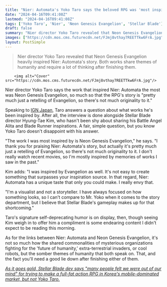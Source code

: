 ```yaml
---
title: "Nier: Automata's Yoko Taro says the beloved RPG was 'most inspired' by Neon Genesis Evangelion: 'It's pretty much just a retelling of Evangelion, so there's not much originality to it'"
date: "2024-04-16T09:41:08Z"
lastmod: "2024-04-16T09:41:08Z"
tags: ['Yoko Taro', 'Nier', 'Neon Genesis Evangelion', 'Stellar Blade']
draft: false
summary: "Nier director Yoko Taro revealed that Neon Genesis Evangelion heavily inspired Nier: Automata's story. Both works share themes of humanity and require a lot of thinking after finishing them."
images: ["https://cdn.mos.cms.futurecdn.net/FJmj8vthay7REETTkw6FrA.jpg"]
layout: PostSimple
---
```

> Nier director Yoko Taro revealed that Neon Genesis Evangelion heavily inspired Nier: Automata's story. Both works share themes of humanity and require a lot of thinking after finishing them.


        <img alt="Cover" src="https://cdn.mos.cms.futurecdn.net/FJmj8vthay7REETTkw6FrA.jpg"/>
        
Nier director Yoko Taro says the work that inspired Nier: Automata the most was Neon Genesis Evangelion, so much so that the RPG's story is "pretty much just a retelling of Evangelion, so there's not much originality to it."

Speaking to [IGN Japan](https://www.ign.com/articles/stellar-blade-x-nier-automata-taro-yoko-hyung-tae-kim?utm_source=twitter), Taro answers a question about what works he's been inspired by. After all, the interview is done alongside Stellar Blade director Hyung-Tae Kim, who hasn't been shy about sharing his Battle Angel Alita and Blade Runner inspirations. A fair, simple question, but you know Yoko Taro doesn't disappoint with his answer.

"The work I was most inspired by is Neon Genesis Evangelion," he says. "I thank you for praising Nier: Automata's story, but actually it's pretty much just a retelling of Evangelion, so there's not much originality to it. I don't really watch recent movies, so I'm mostly inspired by memories of works I saw in the past."

Kim adds: "I was inspired by Evangelion as well. It's not easy to create something that surpasses your inspiration source. In that regard, Nier: Automata has a unique taste that only you could make. I really envy that. 

"I'm a visualist and not a storyteller. I have always focused on how something looks, so I can't compare to Mr. Yoko when it comes to the story department, but I believe that Stellar Blade's gameplay makes up for that shortcoming."

Taro's signature self-deprecating humor is on display, then, though seeing Kim weigh in to offer him a compliment is some endearing content I didn't expect to be reading this morning. 

As for the links between Nier: Automata and Neon Genesis Evangelion, it's not so much how the shared commonalities of mysterious organizations fighting for the 'future of humanity,' extra-terrestrial invaders, or cool robots, but the somber themes of humanity that both speak on. That, and the fact you'll need a good lie down after finishing either of them.

[<em>As it goes gold, Stellar Blade dev says "many people felt we were out of our mind" for trying to make a full-fat action RPG in Korea's mobile-dominated market, but not Yoko Taro.</em>](https://www.gamesradar.com/as-it-goes-gold-stellar-blade-dev-says-many-people-felt-we-were-out-of-our-mind-for-trying-to-make-a-full-fat-action-rpg-in-koreas-mobile-dominated-market/)
        